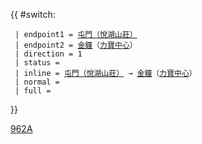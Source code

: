 {{Error|錯誤：此模板已停用。請見[[Template:HK Bus Route Cross Harbour/doc]]。}}{{ #switch: {{{format|}}}
  | endpoint1 = [[悅湖山莊巴士總站|屯門（悅湖山莊）]]
  | endpoint2 = [[金鐘]]（[[力寶中心]]）
  | direction = 1
  | status = {{HK Bus Status|M}}
  | inline = [[悅湖山莊巴士總站|屯門（悅湖山莊）]] → [[金鐘]]（[[力寶中心]]）
  | normal =
  | full =
}}<noinclude>[[Category:過海隧道巴士路線模板|962A]]</noinclude>